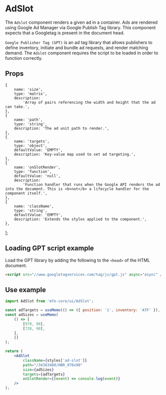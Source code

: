 
<Meta title="Components/AdSlot/Overview" component={AdSlot} />

# AdSlot

The `Adslot` component renders a given ad in a container. Ads are
rendered using Google Ad Manager via Google Publish Tag library.
This component expects that a Googletag is present in the document
head.

`Google Publisher Tag (GPT)` is an ad tag library that allows publishers
to define inventory, initiate and bundle ad requests, and render matching demand.
The `Adslot` component requires the script to be loaded in order to function correctly.

## Props

    {
        name: 'size',
        type: 'matrix',
        description:
            'Array of pairs referencing the width and height that the ad can take.',
    },
    {
        name: 'path',
        type: 'string',
        description: 'The ad unit path to render.',
    },
    {
        name: 'targets',
        type: 'object',
        defaultValue: 'EMPTY',
        description: 'Key-value map used to set ad targeting.',
    },
    {
        name: 'onSlotRender',
        type: 'function',
        defaultValue: 'null',
        description:
            'Function handler that runs when the Google API renders the ad into the document. This is <b>not</b> a lifecycle handler for the component itself.',
    },
    {
        name: 'className',
        type: 'string',
        defaultValue: 'EMPTY',
        description: 'Extends the styles applied to the component.',
    },
];

<PropsTable propsList={propsList} />

## Loading GPT script example

Load the GPT library by adding the following to the `<head>` of the HTML document.

```html
<script src="//www.googletagservices.com/tag/js/gpt.js" async="async" />
```

## Use example

```jsx
import AdSlot from 'mfe-core/ui/AdSlot';

const adTargets = useMemo(() => ({ position: '1', inventory: 'ATF' }), []);
const adSizes = useMemo(
    () => [
        [970, 90],
        [728, 90],
    ],
    []
);

return (
    <AdSlot
        className={styles['ad-slot']}
        path="/34363400/HBR_970x90"
        size={adSizes}
        targets={adTargets}
        onSlotRender={(event) => console.log(event)}
    />
);
```
